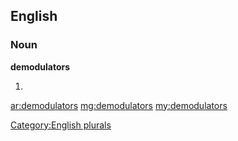 ==English==

===Noun===
'''demodulators'''

# {{plural of|[[demodulator]]}}

[[Category:English plurals]]

[[ar:demodulators]]
[[mg:demodulators]]
[[my:demodulators]]